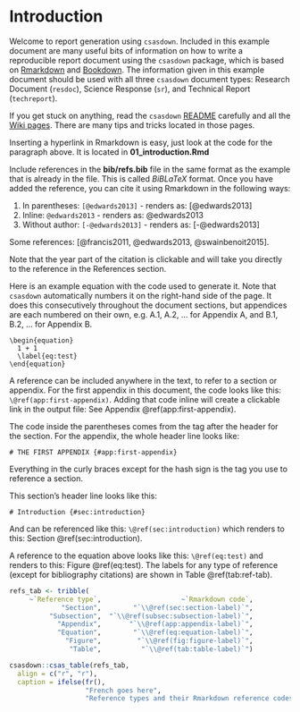 # Introduction {#sec:introduction}

Welcome to report generation using `csasdown`. Included in this example document are many useful bits of information on how to write a reproducible report document using  the `csasdown` package, which is based on [Rmarkdown](https://rmarkdown.rstudio.com/) and [Bookdown](https://bookdown.org/). The information given in this example document should be used with all three `csasdown` document types: Research Document (`resdoc`), Science Response (`sr`), and Technical Report (`techreport`).

If you get stuck on anything, read the `csasdown` [README](https://github.com/pbs-assess/csasdown/blob/master/README.md) carefully and all the [Wiki pages](https://github.com/pbs-assess/csasdown/wiki). There are many tips and tricks located in those pages. 

Inserting a hyperlink in Rmarkdown is easy, just look at the code for the paragraph above. It is located in **01_introduction.Rmd**

Include references in the **bib/refs.bib** file in the same format as the example that is already in the file. This is called *BiBLaTeX* format. Once you have added the reference, you can cite it using Rmarkdown in the following ways:

1. In parentheses: `[@edwards2013]` - renders as: [@edwards2013]
2. Inline: `@edwards2013` - renders as: @edwards2013
3. Without author: `[-@edwards2013]` - renders as: [-@edwards2013]

Some references: [@francis2011, @edwards2013, @swainbenoit2015].

Note that the year part of the citation is clickable and will take you directly to the reference in the References section.

Here is an example equation with the code used to generate it. Note that `csasdown` automatically numbers it on the right-hand side of the page. It does this consecutively throughout the document sections, but appendices are each numbered on their own, e.g. A.1, A.2, ... for Appendix A, and B.1, B.2, ... for Appendix B.

````
\begin{equation}
  1 + 1
  \label{eq:test}
\end{equation}
````

\begin{equation}
  1 + 1
  \label{eq:test}
\end{equation}

A reference can be included anywhere in the text, to refer to a section or appendix. For the first appendix in this document, the code looks like this: `\@ref(app:first-appendix)`. Adding that code inline will create a clickable link in the output file: See Appendix \@ref(app:first-appendix).

The code inside the parentheses comes from the tag after the header for the section. For the appendix, the whole header line looks like:

`# THE FIRST APPENDIX {#app:first-appendix}`

Everything in the curly braces except for the hash sign is the tag you use to reference a section.

This section's header line looks like this:

`# Introduction {#sec:introduction}`

And can be referenced like this: `\@ref(sec:introduction)` which renders to this: Section \@ref(sec:introduction).

A reference to the equation above looks like this: `\@ref(eq:test)` and renders to this: Figure \@ref(eq:test). The labels for any type of reference (except for bibliography citations) are shown in Table \@ref(tab:ref-tab).

```r
refs_tab <- tribble(
     ~`Reference type`,                    ~`Rmarkdown code`,
             "Section",        "`\\@ref(sec:section-label)`",
          "Subsection",  "`\\@ref(subsec:subsection-label)`",
            "Appendix",       "`\\@ref(app:appendix-label)`",
            "Equation",        "`\\@ref(eq:equation-label)`",
              "Figure",         "`\\@ref(fig:figure-label)`",
               "Table",          "`\\@ref(tab:table-label)`")

csasdown::csas_table(refs_tab,
  align = c("r", "r"),
  caption = ifelse(fr(),
                   "French goes here",
                   "Reference types and their Rmarkdown reference codes."))
```
